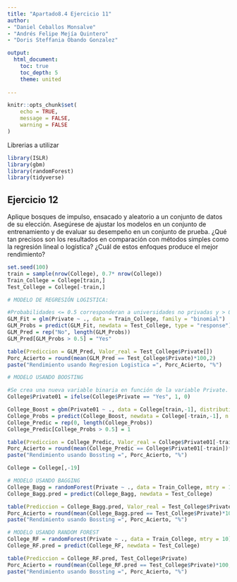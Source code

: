 ```yaml
---
title: "Apartado8.4 Ejercicio 11"
author: 
- "Daniel Ceballos Monsalve"
- "Andrés Felipe Mejía Quintero"
- "Doris Steffania Obando Gonzalez"

output:
  html_document:
    toc: true
    toc_depth: 5
    theme: united
    
---
```


```r
knitr::opts_chunk$set(
	echo = TRUE,
	message = FALSE,
	warning = FALSE
)
```

Librerias a utilizar 
```r
library(ISLR)
library(gbm)
library(randomForest)
library(tidyverse)
```

## Ejercicio 12
Aplique bosques de impulso, ensacado y aleatorio a un conjunto de datos de su elección. Asegúrese de ajustar los modelos en un conjunto de entrenamiento y de evaluar su desempeño en un conjunto de prueba. ¿Qué tan precisos son los resultados en comparación con métodos simples como la regresión lineal o logística? ¿Cuál de estos enfoques produce el mejor rendimiento?

```r
set.seed(100)
train = sample(nrow(College), 0.7* nrow(College))
Train_College = College[train,]
Test_College = College[-train,]

# MODELO DE REGRESIÓN LOGISTICA: 

#Probabilidades <= 0.5 corresponderan a universidades no privadas y > 0.5 a universidades privadas
GLM_Fit = glm(Private ~ ., data = Train_College, family = "binomial")
GLM_Probs = predict(GLM_Fit, newdata = Test_College, type = "response")
GLM_Pred = rep("No", length(GLM_Probs))
GLM_Pred[GLM_Probs > 0.5] = "Yes"

table(Prediccion = GLM_Pred, Valor_real = Test_College$Private[])
Porc_Acierto = round(mean(GLM_Pred == Test_College$Private)*100,2)
paste("Rendimiento usando Regresion Logistica =", Porc_Acierto, "%")

# MODELO USANDO BOOSTING

#Se crea una nueva variable binaria en función de la variable Private. Para poder usar la distribucion bernoulli en el parametro distribution
College$Private01 = ifelse(College$Private == "Yes", 1, 0)

College_Boost = gbm(Private01 ~ ., data = College[train,-1], distribution = "bernoulli", n.trees = 5000) 
College_Probs = predict(College_Boost, newdata = College[-train,-1], n.trees = 5000)
College_Predic = rep(0, length(College_Probs))
College_Predic[College_Probs > 0.5] = 1

table(Prediccion = College_Predic, Valor_real = College$Private01[-train])
Porc_Acierto = round(mean(College_Predic == College$Private01[-train])*100,2)
paste("Rendimiento usando Bossting =", Porc_Acierto, "%")

College = College[,-19]

# MODELO USANDO BAGGING
College_Bagg = randomForest(Private ~ ., data = Train_College, mtry = 17)
College_Bagg.pred = predict(College_Bagg, newdata = Test_College)

table(Prediccion = College_Bagg.pred, Valor_real = Test_College$Private)
Porc_Acierto = round(mean(College_Bagg.pred == Test_College$Private)*100,2)
paste("Rendimiento usando Bossting =", Porc_Acierto, "%")

# MODELO USANDO RANDOM FOREST
College_RF = randomForest(Private ~ ., data = Train_College, mtry = 10)
College_RF.pred = predict(College_RF, newdata = Test_College)

table(Prediccion = College_RF.pred, Test_College$Private)
Porc_Acierto = round(mean(College_RF.pred == Test_College$Private)*100,2)
paste("Rendimiento usando Bossting =", Porc_Acierto, "%")

```

